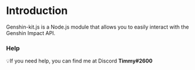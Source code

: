 
# Introduction

Genshin-kit.js is a Node.js module that allows you to easily interact with the Genshin Impact API.

### Help

💡If you need help, you can find me at Discord **Timmy#2600**
